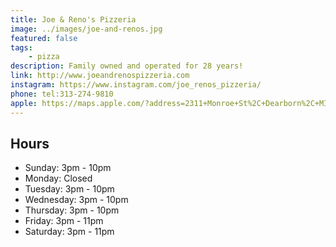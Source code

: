 ```yaml
---
title: Joe & Reno's Pizzeria
image: ../images/joe-and-renos.jpg
featured: false
tags:
    - pizza
description: Family owned and operated for 28 years!
link: http://www.joeandrenospizzeria.com
instagram: https://www.instagram.com/joe_renos_pizzeria/
phone: tel:313-274-9810
apple: https://maps.apple.com/?address=2311+Monroe+St%2C+Dearborn%2C+MI+48124%2C+United+States&auid=8030795620785342887&ll=42.2959206%2C-83.2469875&lsp=9902&q=Joe+%26+Reno%27s+Pizzeria
---
```


## Hours

- Sunday: 3pm - 10pm
- Monday: Closed
- Tuesday: 3pm - 10pm
- Wednesday: 3pm - 10pm
- Thursday: 3pm - 10pm
- Friday: 3pm - 11pm
- Saturday: 3pm - 11pm